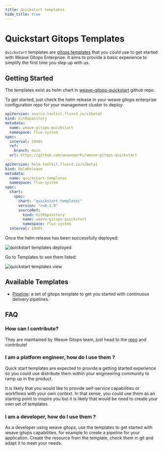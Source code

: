 ```yaml
---
title: Quickstart templates
hide_title: true
---
```



# Quickstart Gitops Templates

`Quickstart` templates are [gitops templates](https://docs.gitops.weave.works/docs/gitops-templates/templates/)
that you could use to get started with Weave Gitops Enterprise. It aims to provide a basic experience to simplify
the first time you step up with us.

## Getting Started

The templates exist as helm chart in [weave-gitops-quickstart](https://github.com/weaveworks/weave-gitops-quickstart)
github repo.

To get started, just check the helm release in your weave gitops enterprise configuration repo for your management
cluster to deploy.

```yaml
apiVersion: source.toolkit.fluxcd.io/v1beta2
kind: GitRepository
metadata:
  name: weave-gitops-quickstart
  namespace: flux-system
spec:
  interval: 10m0s
  ref:
    branch: main
  url: https://github.com/weaveworks/weave-gitops-quickstart
---
apiVersion: helm.toolkit.fluxcd.io/v2beta1
kind: HelmRelease
metadata:
  name: quickstart-templates
  namespace: flux-system
spec:
  chart:
    spec:
      chart: "quickstart-templates"
      version: ">=0.1.0"
      sourceRef:
        kind: GitRepository
        name: weave-gitops-quickstart
        namespace: flux-system
  interval: 10m0s
```

Once the helm release has been successfully deployed:

![quickstart templates deployed](imgs/quickstart-templates-deployed.png)


Go to Templates to see them listed:

![quickstart templates view](imgs/quickstart-templates-view.png)

## Available Templates

- [Pipeline](../pipelines/pipeline-templates.mdx): a set of gitops template to get you started with continuous delivery pipelines.

## FAQ

### How can I contribute?

They are maintained by Weave Gitops team, just head to the [repo](https://github.com/weaveworks/weave-gitops-quickstart)
and contribute!

### I am a platform engineer, how do I use them ?

Quick start templates are expected to provide a getting started experience so you could use distribute
them within your engineering community to ramp up in the product.

It is likely that you would like to provide self-service capabilities or workflows with your own context. In that
sense, you could use them as an starting point to inspire you but it is likely that would be need to create your own
set of templates.

### I am a developer, how do I use them ?

As a developer using weave gitops, use the templates to get started with weave gitops capabilities, for example
to create a pipeline for your application. Create the resource from the template, check them in git and adapt it to meet your needs.
